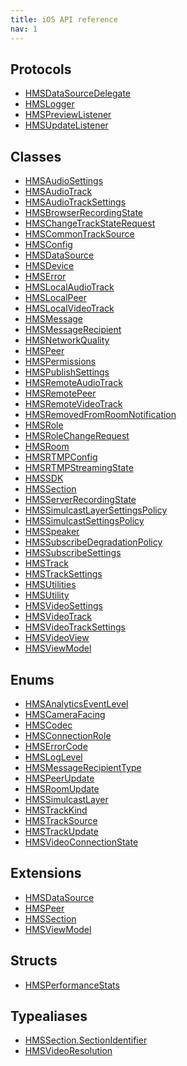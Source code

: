 ```yaml
---
title: iOS API reference
nav: 1
---
```


## Protocols

-   [HMSDataSourceDelegate](../protocols/HMSDataSourceDelegate)
-   [HMSLogger](../protocols/HMSLogger)
-   [HMSPreviewListener](../protocols/HMSPreviewListener)
-   [HMSUpdateListener](../protocols/HMSUpdateListener)

## Classes

-   [HMSAudioSettings](../classes/HMSAudioSettings)
-   [HMSAudioTrack](../classes/HMSAudioTrack)
-   [HMSAudioTrackSettings](../classes/HMSAudioTrackSettings)
-   [HMSBrowserRecordingState](../classes/HMSBrowserRecordingState)
-   [HMSChangeTrackStateRequest](../classes/HMSChangeTrackStateRequest)
-   [HMSCommonTrackSource](../classes/HMSCommonTrackSource)
-   [HMSConfig](../classes/HMSConfig)
-   [HMSDataSource](../classes/HMSDataSource)
-   [HMSDevice](../classes/HMSDevice)
-   [HMSError](../classes/HMSError)
-   [HMSLocalAudioTrack](../classes/HMSLocalAudioTrack)
-   [HMSLocalPeer](../classes/HMSLocalPeer)
-   [HMSLocalVideoTrack](../classes/HMSLocalVideoTrack)
-   [HMSMessage](../classes/HMSMessage)
-   [HMSMessageRecipient](../classes/HMSMessageRecipient)
-   [HMSNetworkQuality](../classes/HMSNetworkQuality)
-   [HMSPeer](../classes/HMSPeer)
-   [HMSPermissions](../classes/HMSPermissions)
-   [HMSPublishSettings](../classes/HMSPublishSettings)
-   [HMSRemoteAudioTrack](../classes/HMSRemoteAudioTrack)
-   [HMSRemotePeer](../classes/HMSRemotePeer)
-   [HMSRemoteVideoTrack](../classes/HMSRemoteVideoTrack)
-   [HMSRemovedFromRoomNotification](../classes/HMSRemovedFromRoomNotification)
-   [HMSRole](../classes/HMSRole)
-   [HMSRoleChangeRequest](../classes/HMSRoleChangeRequest)
-   [HMSRoom](../classes/HMSRoom)
-   [HMSRTMPConfig](../classes/HMSRTMPConfig)
-   [HMSRTMPStreamingState](../classes/HMSRTMPStreamingState)
-   [HMSSDK](../classes/HMSSDK)
-   [HMSSection](../classes/HMSSection)
-   [HMSServerRecordingState](../classes/HMSServerRecordingState)
-   [HMSSimulcastLayerSettingsPolicy](../classes/HMSSimulcastLayerSettingsPolicy)
-   [HMSSimulcastSettingsPolicy](../classes/HMSSimulcastSettingsPolicy)
-   [HMSSpeaker](../classes/HMSSpeaker)
-   [HMSSubscribeDegradationPolicy](../classes/HMSSubscribeDegradationPolicy)
-   [HMSSubscribeSettings](../classes/HMSSubscribeSettings)
-   [HMSTrack](../classes/HMSTrack)
-   [HMSTrackSettings](../classes/HMSTrackSettings)
-   [HMSUtilities](../classes/HMSUtilities)
-   [HMSUtility](../classes/HMSUtility)
-   [HMSVideoSettings](../classes/HMSVideoSettings)
-   [HMSVideoTrack](../classes/HMSVideoTrack)
-   [HMSVideoTrackSettings](../classes/HMSVideoTrackSettings)
-   [HMSVideoView](../classes/HMSVideoView)
-   [HMSViewModel](../classes/HMSViewModel)

## Enums

-   [HMSAnalyticsEventLevel](../enums/HMSAnalyticsEventLevel)
-   [HMSCameraFacing](../enums/HMSCameraFacing)
-   [HMSCodec](../enums/HMSCodec)
-   [HMSConnectionRole](../enums/HMSConnectionRole)
-   [HMSErrorCode](../enums/HMSErrorCode)
-   [HMSLogLevel](../enums/HMSLogLevel)
-   [HMSMessageRecipientType](../enums/HMSMessageRecipientType)
-   [HMSPeerUpdate](../enums/HMSPeerUpdate)
-   [HMSRoomUpdate](../enums/HMSRoomUpdate)
-   [HMSSimulcastLayer](../enums/HMSSimulcastLayer)
-   [HMSTrackKind](../enums/HMSTrackKind)
-   [HMSTrackSource](../enums/HMSTrackSource)
-   [HMSTrackUpdate](../enums/HMSTrackUpdate)
-   [HMSVideoConnectionState](../enums/HMSVideoConnectionState)

## Extensions

-   [HMSDataSource](/ios/v2/extensions/HMSDataSource)
-   [HMSPeer](/ios/v2/extensions/HMSPeer)
-   [HMSSection](/ios/v2/extensions/HMSSection)
-   [HMSViewModel](/ios/v2/extensions//HMSViewModel)

## Structs

-   [HMSPerformanceStats](../structs/HMSPerformanceStats)

## Typealiases

-   [HMSSection.SectionIdentifier](../typealiases/HMSSection.SectionIdentifier)
-   [HMSVideoResolution](../typealiases/HMSVideoResolution)
